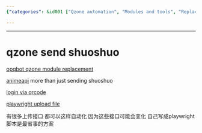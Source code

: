 ```yaml
---
{"categories": &id001 ["Qzone automation", "Modules and tools", "Replacing qzone module", "Logging in via QR code", "Uploading files with Playwright", "AnimeAPI for shuoshuo", "Automating activities"], "category": "Automation", "date": "2023-12-22 23:52:59", "description": "This article explores different methods for automating Qzone activities using various modules and tools. It covers replacing the qzone module, logging in via QR code, uploading files with Playwright, and utilizing the AnimeAPI for more than just sending shuoshuo.", "tags": *id001, "title": "qzone send shuoshuo"}

---
```


------

# qzone send shuoshuo

[opqbot qzone module replacement](https://github.com/RockChinQ/OpenCamwall/blob/master/pkg/qzone/model.py)

[animeapi](https://github.com/James4Ever0/AnimeAPI) more than just sending shuoshuo

[login via qrcode](https://github.com/YukariChiba/QZone-Bot/blob/master/tokens.py)

[playwright upload file](https://www.programsbuzz.com/article/playwright-upload-file#:~:text=Uploading%20a%20file%20using%20playwright%20is%20easy%20now,files%20can%20also%20be%20passed%20in%20the%20array.)

有很多上传接口 都可以这样自动化 因为这些接口可能会变化 自己写成playwright脚本是最省事的方案

